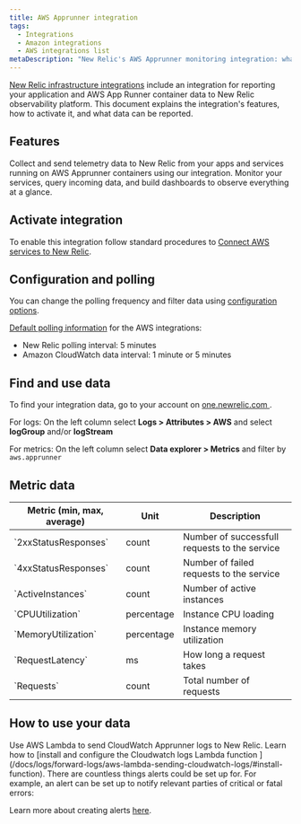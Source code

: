 ```yaml
---
title: AWS Apprunner integration
tags:
  - Integrations
  - Amazon integrations
  - AWS integrations list
metaDescription: "New Relic's AWS Apprunner monitoring integration: what data it reports, and how to enable it."
---
```


[New Relic infrastructure integrations](/docs/infrastructure/integrations-getting-started/getting-started/introduction-infrastructure-integrations) include an integration for reporting your application and AWS App Runner container data to New Relic observability platform. This document explains the integration's features, how to activate it, and what data can be reported.

## Features
Collect and send telemetry data to New Relic from your apps and services running on AWS Apprunner containers using our integration. Monitor your services, query incoming data, and build dashboards to observe everything at a glance. 

## Activate integration

To enable this integration follow standard procedures to [Connect AWS services to New Relic](/docs/infrastructure/infrastructure-integrations/getting-started/connect-aws-integrations-infrastructure).

## Configuration and polling 

You can change the polling frequency and filter data using [configuration options](/docs/integrations/new-relic-integrations/getting-started/configure-polling-frequency-data-collection-cloud-integrations).

[Default polling information](/docs/infrastructure/amazon-integrations/aws-integrations-list/aws-polling-intervals-infrastructure-integrations) for the AWS integrations:
- New Relic polling interval: 5 minutes
- Amazon CloudWatch data interval: 1 minute or 5 minutes


## Find and use data
To find your integration data, go to your account on [one.newrelic.com ](one.newrelic.com).

For logs:
On the left column select **Logs > Attributes > AWS** and select **logGroup** and/or **logStream**

For metrics:
On the left column select **Data explorer > Metrics** and filter by `aws.apprunner`

## Metric data

<table>
  <thead>
    <tr>
      <th style={{ width: "200px" }}>
      Metric (min, max, average)  
      </th>
      <th>
      Unit  
      </th>
      <th>
      Description
      </th>
    </tr>
  </thead>
    <tbody>
    <tr>
      <td>
      `2xxStatusResponses`
      </td>
      <td>
      count  
      </td>
      <td>
      Number of successfull requests to the service
      </td>
    </tr>
    <tr>
      <td>
      `4xxStatusResponses`  
      </td>
      <td>
      count  
      </td>
      <td>
      Number of failed requests to the service
      </td>
    </tr>
    <tr>
      <td>
      `ActiveInstances`
      </td>
      <td>
      count  
      </td>
      <td>
      Number of active instances
      </td>
    </tr>
    <tr>
      <td>
      `CPUUtilization`
      </td>
      <td>
      percentage  
      </td>
      <td>
      Instance CPU loading
      </td>
    </tr>
    <tr>
      <td>
      `MemoryUtilization`
      </td>
      <td>
      percentage  
      </td>
      <td>
      Instance memory utilization
      </td>
    </tr>
    <tr>
      <td>
      `RequestLatency`
      </td>
      <td>
      ms  
      </td>
      <td>
      How long a request takes
      </td>
    </tr>
    <tr>
      <td>
      `Requests`
      </td>
      <td>
      count  
      </td>
      <td>
      Total number of requests
      </td>
    </tr>
    </tbody>
</table>


## How to use your data

<CollapserGroup>
  <Collapser
    className="freq-link"
    id="logs"
    title="Access logs"
  >
Use AWS Lambda to send CloudWatch Apprunner logs to New Relic. Learn how to [install and configure the Cloudwatch logs Lambda function ](/docs/logs/forward-logs/aws-lambda-sending-cloudwatch-logs/#install-function).
  </Collapser>
  <CollapserGroup>
  <Collapser
    className="freq-link"
    id="alerts"
    title="Create alerts"
  >
There are countless things alerts could be set up for. For example, an alert can be set up to notify relevant parties of critical or fatal errors:

Learn more about creating alerts [here](/docs/alerts-applied-intelligence/new-relic-alerts/learn-alerts/introduction-alerts/).
  </Collapser>

<CollapserGroup>
</CollapserGroup>
</CollapserGroup>
</CollapserGroup>